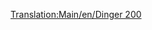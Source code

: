 [[Translation:Main/en/Dinger 200]]{{Template:Navbox Légi járművek/Hu}}
{{Template:Repülőgépek/Hu
|Name=Dinger 200
|Image=[[File:en/Dinger200.png|Dinger 200]]
|Cost=44.218 (88,436)
|Speed=947 km/h (592 MPH)
|Annual=6.875 (13,950)
|Designed=2013
|Lifespan=25
|Capacity=400 utas 80 csomag levél.
|Description=Fiktív és futurisztikus repülőgép, talán a Fokker ihlette. Komoly kapacitása van.
|Real-life=--
}}